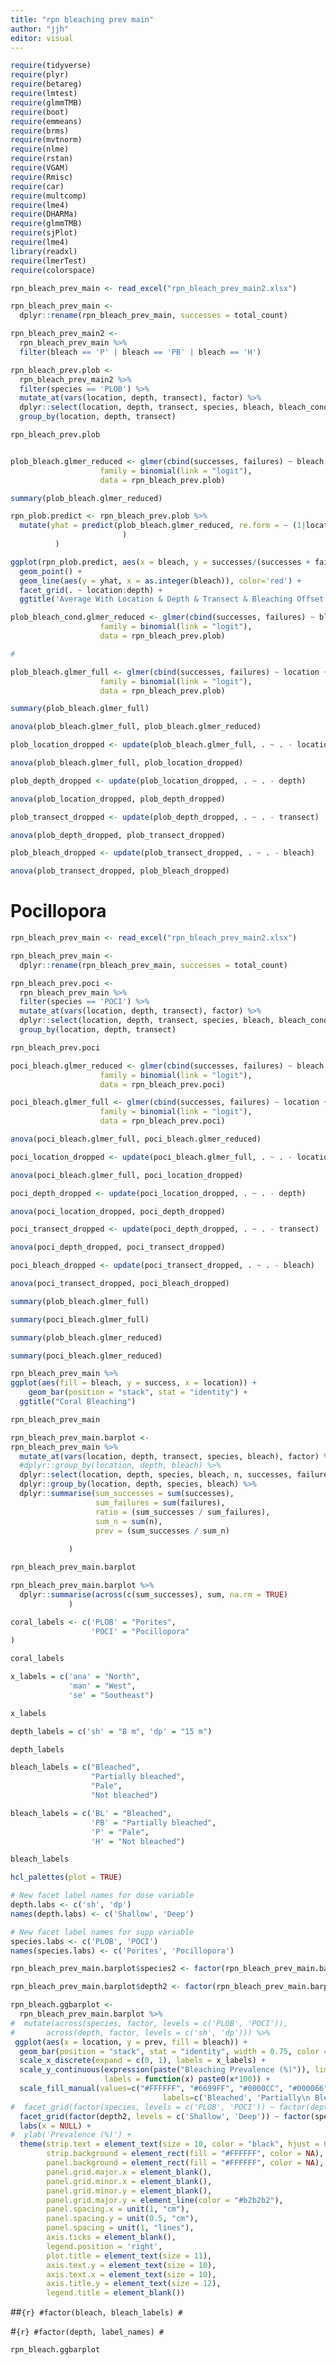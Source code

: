 ```yaml
---
title: "rpn bleaching prev main"
author: "jjh"
editor: visual
---
```


```r
require(tidyverse)
require(plyr)
require(betareg)
require(lmtest)
require(glmmTMB)
require(boot)
require(emmeans)
require(brms)
require(mvtnorm)
require(nlme)
require(rstan)
require(VGAM)
require(Rmisc)
require(car)
require(multcomp)
require(lme4)
require(DHARMa)
require(glmmTMB)
require(sjPlot)
require(lme4)
library(readxl)
require(lmerTest)
require(colorspace)
```

```r
rpn_bleach_prev_main <- read_excel("rpn_bleach_prev_main2.xlsx")
```

```r
rpn_bleach_prev_main <-
  dplyr::rename(rpn_bleach_prev_main, successes = total_count)
```

```r
rpn_bleach_prev_main2 <-
  rpn_bleach_prev_main %>%
  filter(bleach == 'P' | bleach == 'PB' | bleach == 'H')
```

```r
rpn_bleach_prev.plob <- 
  rpn_bleach_prev_main2 %>%
  filter(species == 'PLOB') %>%
  mutate_at(vars(location, depth, transect), factor) %>%
  dplyr::select(location, depth, transect, species, bleach, bleach_cond, n, successes, failures) %>%
  group_by(location, depth, transect)
```

```r
rpn_bleach_prev.plob
```

```r

```

```r
plob_bleach.glmer_reduced <- glmer(cbind(successes, failures) ~ bleach + (1|location) + (1|location:depth) + (1|location:depth:transect) + (1|location:depth:transect:bleach), 
                    family = binomial(link = "logit"), 
                    data = rpn_bleach_prev.plob)
```

```r
summary(plob_bleach.glmer_reduced)
```

```r
rpn_plob.predict <- rpn_bleach_prev.plob %>% 
  mutate(yhat = predict(plob_bleach.glmer_reduced, re.form = ~ (1|location:depth:transect:bleach) 
                         ) 
          )
```

```r
ggplot(rpn_plob.predict, aes(x = bleach, y = successes/(successes + failures))) + 
  geom_point() +
  geom_line(aes(y = yhat, x = as.integer(bleach)), color='red') +
  facet_grid(. ~ location:depth) +
  ggtitle('Average With Location & Depth & Transect & Bleaching Offset')
```

```r
plob_bleach_cond.glmer_reduced <- glmer(cbind(successes, failures) ~ bleach_cond + (1|location)  + (1|location:depth) + (1|location:depth:transect) + (1|location:depth:transect:bleach_cond), 
                    family = binomial(link = "logit"), 
                    data = rpn_bleach_prev.plob)

#
```

<!-- ```{r} -->

<!-- plob_bleach.glm <- glm(cbind(successes, failures) ~ location + depth + transect + bleach,  -->

<!--                     family = binomial(link = "logit"),  -->

<!--                     data = rpn_bleach_prev.plob) -->

<!-- ``` -->

<!-- ```{r} -->

<!-- summary(plob_bleach.glm) -->

<!-- ``` -->

```r
plob_bleach.glmer_full <- glmer(cbind(successes, failures) ~ location + depth + transect + bleach + (1|location)  + (1|location:depth) + (1|location:depth:transect) + (1|location:depth:transect:bleach), 
                    family = binomial(link = "logit"), 
                    data = rpn_bleach_prev.plob)
```

```r
summary(plob_bleach.glmer_full)
```

```r
anova(plob_bleach.glmer_full, plob_bleach.glmer_reduced)
```

```r
plob_location_dropped <- update(plob_bleach.glmer_full, . ~ . - location)
```

```r
anova(plob_bleach.glmer_full, plob_location_dropped)
```

```r
plob_depth_dropped <- update(plob_location_dropped, . ~ . - depth)
```

```r
anova(plob_location_dropped, plob_depth_dropped)
```

```r
plob_transect_dropped <- update(plob_depth_dropped, . ~ . - transect)
```

```r
anova(plob_depth_dropped, plob_transect_dropped)
```

```r
plob_bleach_dropped <- update(plob_transect_dropped, . ~ . - bleach)
```

```r
anova(plob_transect_dropped, plob_bleach_dropped)
```

# Pocillopora

```r
rpn_bleach_prev_main <- read_excel("rpn_bleach_prev_main2.xlsx")
```

```r
rpn_bleach_prev_main <-
  dplyr::rename(rpn_bleach_prev_main, successes = total_count)
```

```r
rpn_bleach_prev.poci <- 
  rpn_bleach_prev_main %>%
  filter(species == 'POCI') %>%
  mutate_at(vars(location, depth, transect), factor) %>%
  dplyr::select(location, depth, transect, species, bleach, bleach_cond, n, successes, failures) %>%
  group_by(location, depth, transect)
```

```r
rpn_bleach_prev.poci
```

```r
poci_bleach.glmer_reduced <- glmer(cbind(successes, failures) ~ bleach + (1|location)  + (1|location:depth) + (1|location:depth:transect) + (1|location:depth:transect:bleach), 
                    family = binomial(link = "logit"), 
                    data = rpn_bleach_prev.poci)
```

```r
poci_bleach.glmer_full <- glmer(cbind(successes, failures) ~ location + depth + transect + bleach + (1|location)  + (1|location:depth) + (1|location:depth:transect) + (1|location:depth:transect:bleach), 
                    family = binomial(link = "logit"), 
                    data = rpn_bleach_prev.poci)
```

```r
anova(poci_bleach.glmer_full, poci_bleach.glmer_reduced)
```

```r
poci_location_dropped <- update(poci_bleach.glmer_full, . ~ . - location)
```

```r
anova(poci_bleach.glmer_full, poci_location_dropped)
```

```r
poci_depth_dropped <- update(poci_location_dropped, . ~ . - depth)
```

```r
anova(poci_location_dropped, poci_depth_dropped)
```

```r
poci_transect_dropped <- update(poci_depth_dropped, . ~ . - transect)
```

```r
anova(poci_depth_dropped, poci_transect_dropped)
```

```r
poci_bleach_dropped <- update(poci_transect_dropped, . ~ . - bleach)
```

```r
anova(poci_transect_dropped, poci_bleach_dropped)
```

```r
summary(plob_bleach.glmer_full)
```

```r
summary(poci_bleach.glmer_full)
```

```r
summary(plob_bleach.glmer_reduced)
```

```r
summary(poci_bleach.glmer_reduced)
```

```r
rpn_bleach_prev_main %>%
ggplot(aes(fill = bleach, y = success, x = location)) + 
    geom_bar(position = "stack", stat = "identity") + 
  ggtitle("Coral Bleaching")
```

```r
rpn_bleach_prev_main
```

```r
rpn_bleach_prev_main.barplot <-
rpn_bleach_prev_main %>%
  mutate_at(vars(location, depth, transect, species, bleach), factor) %>%
  #dplyr::group_by(location, depth, bleach) %>%
  dplyr::select(location, depth, species, bleach, n, successes, failures) %>%
  dplyr::group_by(location, depth, species, bleach) %>%
  dplyr::summarise(sum_successes = sum(successes),
                   sum_failures = sum(failures),
                   ratio = (sum_successes / sum_failures),
                   sum_n = sum(n),
                   prev = (sum_successes / sum_n)
                   
             )
```

```r
rpn_bleach_prev_main.barplot
```

```r
rpn_bleach_prev_main.barplot %>%
  dplyr::summarise(across(c(sum_successes), sum, na.rm = TRUE)
             )
```

```r
coral_labels <- c('PLOB' = "Porites", 
                  'POCI' = "Pocillopora"
)
```

```r
coral_labels
```

```r
x_labels = c('ana' = "North", 
             'man' = "West", 
             'se' = "Southeast")
```

```r
x_labels
```

```r
depth_labels = c('sh' = "8 m", 'dp' = "15 m")
```

```r
depth_labels
```

```r
bleach_labels = c("Bleached", 
                  "Partially bleached", 
                  "Pale", 
                  "Not bleached")
```

```r
bleach_labels = c('BL' = "Bleached", 
                  'PB' = "Partially bleached", 
                  'P' = "Pale", 
                  'H' = "Not bleached")
```

```r
bleach_labels
```

```r
hcl_palettes(plot = TRUE)
```

```r
# New facet label names for dose variable
depth.labs <- c('sh', 'dp')
names(depth.labs) <- c('Shallow', 'Deep')
```

```r
# New facet label names for supp variable
species.labs <- c('PLOB', 'POCI')
names(species.labs) <- c('Porites', 'Pocillopora')
```

```r
rpn_bleach_prev_main.barplot$species2 <- factor(rpn_bleach_prev_main.barplot$species, labels = c('Porites', 'Pocillopora'))
```

```r
rpn_bleach_prev_main.barplot$depth2 <- factor(rpn_bleach_prev_main.barplot$depth, labels = c('Shallow', 'Deep'))
```

```r
rpn_bleach.ggbarplot <-
  rpn_bleach_prev_main.barplot %>%
#  mutate(across(species, factor, levels = c('PLOB', 'POCI')),
#       across(depth, factor, levels = c('sh', 'dp'))) %>%
 ggplot(aes(x = location, y = prev, fill = bleach)) +   
  geom_bar(position = "stack", stat = "identity", width = 0.75, color = "black", linewidth = 0.50, alpha = 0.6) +
  scale_x_discrete(expand = c(0, 1), labels = x_labels) + 
  scale_y_continuous(expression(paste("Bleaching Prevalence (%)")), limits = c(0, 1.0), 
                     labels = function(x) paste0(x*100)) +
  scale_fill_manual(values=c("#FFFFFF", "#6699FF", "#0000CC", "#000066"), breaks = c('BL', 'PB', 'P', 'H'), 
                                  labels=c('Bleached', 'Partially\n Bleached', 'Pale', 'Not bleached')) +
#  facet_grid(factor(species, levels = c('PLOB', 'POCI')) ~ factor(depth, levels = c('sh', 'dp'))) +
  facet_grid(factor(depth2, levels = c('Shallow', 'Deep')) ~ factor(species2, levels = c('Porites', 'Pocillopora')))+
  labs(x = NULL) +
#  ylab('Prevalence (%)') +
  theme(strip.text = element_text(size = 10, color = "black", hjust = 0.50),
        strip.background = element_rect(fill = "#FFFFFF", color = NA),    
        panel.background = element_rect(fill = "#FFFFFF", color = NA),
        panel.grid.major.x = element_blank(),
        panel.grid.minor.x = element_blank(),
        panel.grid.minor.y = element_blank(),
        panel.grid.major.y = element_line(color = "#b2b2b2"),
        panel.spacing.x = unit(1, "cm"),
        panel.spacing.y = unit(0.5, "cm"),
        panel.spacing = unit(1, "lines"),
        axis.ticks = element_blank(),
        legend.position = 'right',
        plot.title = element_text(size = 11),
        axis.text.y = element_text(size = 10),
        axis.text.x = element_text(size = 10),
        axis.title.y = element_text(size = 12),
        legend.title = element_blank())
```

\##`{r} #factor(bleach, bleach_labels) #`

\#`{r} #factor(depth, label_names) #`

<!--  + -->

<!-- #scale_fill_manual(values = c("#FFC74E", "#82A5C0", "#ABC178")) + # -->

<!-- #ggtitle(expression(paste(italic(" Porites "), "spp."))) + -->

<!-- #geom_text(aes(label = cld, y = upper.ci), vjust = -0.5, size = 10) + -->

<!-- #scale_y_log10(expression(paste("Colony Size (", cm^2, ")"), limits = c(0, 100000))) + -->

```r
rpn_bleach.ggbarplot
```
